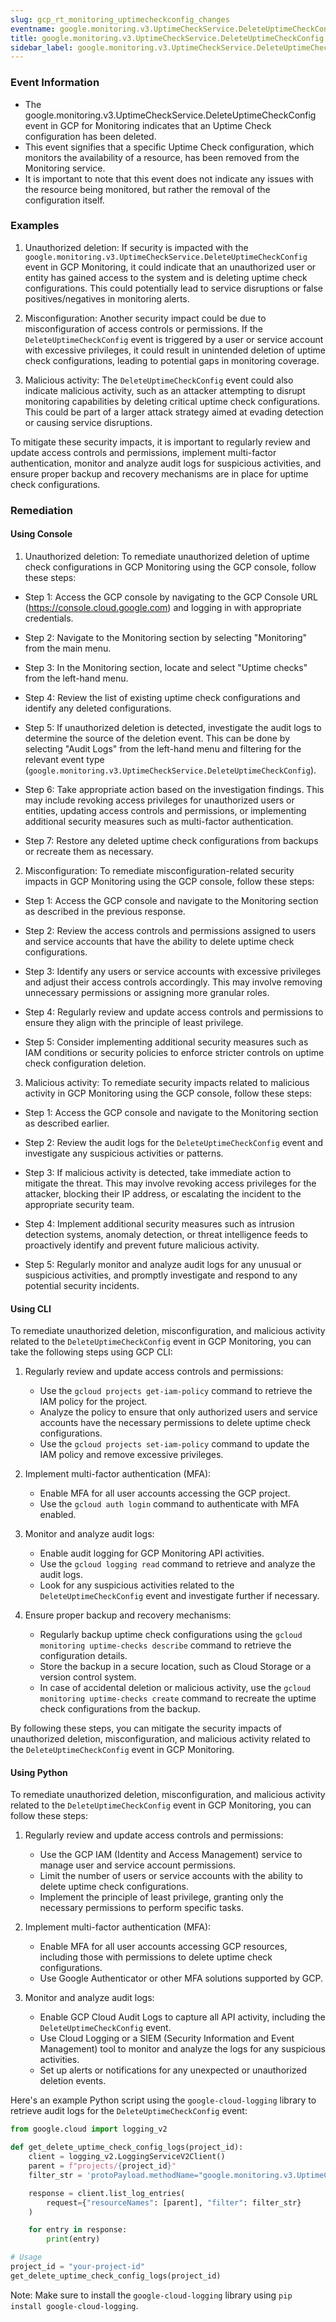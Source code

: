 ```yaml
--- 
slug: gcp_rt_monitoring_uptimecheckconfig_changes
eventname: google.monitoring.v3.UptimeCheckService.DeleteUptimeCheckConfig
title: google.monitoring.v3.UptimeCheckService.DeleteUptimeCheckConfig
sidebar_label: google.monitoring.v3.UptimeCheckService.DeleteUptimeCheckConfig
---
```

                       
### Event Information

- The google.monitoring.v3.UptimeCheckService.DeleteUptimeCheckConfig event in GCP for Monitoring indicates that an Uptime Check configuration has been deleted.
- This event signifies that a specific Uptime Check configuration, which monitors the availability of a resource, has been removed from the Monitoring service.
- It is important to note that this event does not indicate any issues with the resource being monitored, but rather the removal of the configuration itself.


### Examples

1. Unauthorized deletion: If security is impacted with the `google.monitoring.v3.UptimeCheckService.DeleteUptimeCheckConfig` event in GCP Monitoring, it could indicate that an unauthorized user or entity has gained access to the system and is deleting uptime check configurations. This could potentially lead to service disruptions or false positives/negatives in monitoring alerts.

2. Misconfiguration: Another security impact could be due to misconfiguration of access controls or permissions. If the `DeleteUptimeCheckConfig` event is triggered by a user or service account with excessive privileges, it could result in unintended deletion of uptime check configurations, leading to potential gaps in monitoring coverage.

3. Malicious activity: The `DeleteUptimeCheckConfig` event could also indicate malicious activity, such as an attacker attempting to disrupt monitoring capabilities by deleting critical uptime check configurations. This could be part of a larger attack strategy aimed at evading detection or causing service disruptions.

To mitigate these security impacts, it is important to regularly review and update access controls and permissions, implement multi-factor authentication, monitor and analyze audit logs for suspicious activities, and ensure proper backup and recovery mechanisms are in place for uptime check configurations.

### Remediation

#### Using Console

1. Unauthorized deletion: To remediate unauthorized deletion of uptime check configurations in GCP Monitoring using the GCP console, follow these steps:

- Step 1: Access the GCP console by navigating to the GCP Console URL (https://console.cloud.google.com) and logging in with appropriate credentials.

- Step 2: Navigate to the Monitoring section by selecting "Monitoring" from the main menu.

- Step 3: In the Monitoring section, locate and select "Uptime checks" from the left-hand menu.

- Step 4: Review the list of existing uptime check configurations and identify any deleted configurations.

- Step 5: If unauthorized deletion is detected, investigate the audit logs to determine the source of the deletion event. This can be done by selecting "Audit Logs" from the left-hand menu and filtering for the relevant event type (`google.monitoring.v3.UptimeCheckService.DeleteUptimeCheckConfig`).

- Step 6: Take appropriate action based on the investigation findings. This may include revoking access privileges for unauthorized users or entities, updating access controls and permissions, or implementing additional security measures such as multi-factor authentication.

- Step 7: Restore any deleted uptime check configurations from backups or recreate them as necessary.

2. Misconfiguration: To remediate misconfiguration-related security impacts in GCP Monitoring using the GCP console, follow these steps:

- Step 1: Access the GCP console and navigate to the Monitoring section as described in the previous response.

- Step 2: Review the access controls and permissions assigned to users and service accounts that have the ability to delete uptime check configurations.

- Step 3: Identify any users or service accounts with excessive privileges and adjust their access controls accordingly. This may involve removing unnecessary permissions or assigning more granular roles.

- Step 4: Regularly review and update access controls and permissions to ensure they align with the principle of least privilege.

- Step 5: Consider implementing additional security measures such as IAM conditions or security policies to enforce stricter controls on uptime check configuration deletion.

3. Malicious activity: To remediate security impacts related to malicious activity in GCP Monitoring using the GCP console, follow these steps:

- Step 1: Access the GCP console and navigate to the Monitoring section as described earlier.

- Step 2: Review the audit logs for the `DeleteUptimeCheckConfig` event and investigate any suspicious activities or patterns.

- Step 3: If malicious activity is detected, take immediate action to mitigate the threat. This may involve revoking access privileges for the attacker, blocking their IP address, or escalating the incident to the appropriate security team.

- Step 4: Implement additional security measures such as intrusion detection systems, anomaly detection, or threat intelligence feeds to proactively identify and prevent future malicious activity.

- Step 5: Regularly monitor and analyze audit logs for any unusual or suspicious activities, and promptly investigate and respond to any potential security incidents.

#### Using CLI

To remediate unauthorized deletion, misconfiguration, and malicious activity related to the `DeleteUptimeCheckConfig` event in GCP Monitoring, you can take the following steps using GCP CLI:

1. Regularly review and update access controls and permissions:
   - Use the `gcloud projects get-iam-policy` command to retrieve the IAM policy for the project.
   - Analyze the policy to ensure that only authorized users and service accounts have the necessary permissions to delete uptime check configurations.
   - Use the `gcloud projects set-iam-policy` command to update the IAM policy and remove excessive privileges.

2. Implement multi-factor authentication (MFA):
   - Enable MFA for all user accounts accessing the GCP project.
   - Use the `gcloud auth login` command to authenticate with MFA enabled.

3. Monitor and analyze audit logs:
   - Enable audit logging for GCP Monitoring API activities.
   - Use the `gcloud logging read` command to retrieve and analyze the audit logs.
   - Look for any suspicious activities related to the `DeleteUptimeCheckConfig` event and investigate further if necessary.

4. Ensure proper backup and recovery mechanisms:
   - Regularly backup uptime check configurations using the `gcloud monitoring uptime-checks describe` command to retrieve the configuration details.
   - Store the backup in a secure location, such as Cloud Storage or a version control system.
   - In case of accidental deletion or malicious activity, use the `gcloud monitoring uptime-checks create` command to recreate the uptime check configurations from the backup.

By following these steps, you can mitigate the security impacts of unauthorized deletion, misconfiguration, and malicious activity related to the `DeleteUptimeCheckConfig` event in GCP Monitoring.

#### Using Python

To remediate unauthorized deletion, misconfiguration, and malicious activity related to the `DeleteUptimeCheckConfig` event in GCP Monitoring, you can follow these steps:

1. Regularly review and update access controls and permissions:
   - Use the GCP IAM (Identity and Access Management) service to manage user and service account permissions.
   - Limit the number of users or service accounts with the ability to delete uptime check configurations.
   - Implement the principle of least privilege, granting only the necessary permissions to perform specific tasks.

2. Implement multi-factor authentication (MFA):
   - Enable MFA for all user accounts accessing GCP resources, including those with permissions to delete uptime check configurations.
   - Use Google Authenticator or other MFA solutions supported by GCP.

3. Monitor and analyze audit logs:
   - Enable GCP Cloud Audit Logs to capture all API activity, including the `DeleteUptimeCheckConfig` event.
   - Use Cloud Logging or a SIEM (Security Information and Event Management) tool to monitor and analyze the logs for any suspicious activities.
   - Set up alerts or notifications for any unexpected or unauthorized deletion events.

Here's an example Python script using the `google-cloud-logging` library to retrieve audit logs for the `DeleteUptimeCheckConfig` event:

```python
from google.cloud import logging_v2

def get_delete_uptime_check_config_logs(project_id):
    client = logging_v2.LoggingServiceV2Client()
    parent = f"projects/{project_id}"
    filter_str = 'protoPayload.methodName="google.monitoring.v3.UptimeCheckService.DeleteUptimeCheckConfig"'

    response = client.list_log_entries(
        request={"resourceNames": [parent], "filter": filter_str}
    )

    for entry in response:
        print(entry)

# Usage
project_id = "your-project-id"
get_delete_uptime_check_config_logs(project_id)
```

Note: Make sure to install the `google-cloud-logging` library using `pip install google-cloud-logging`.


 
